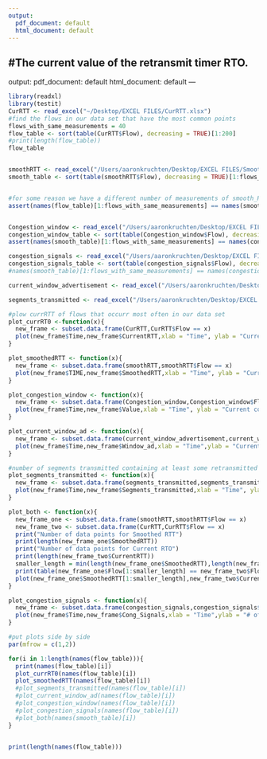 ```yaml
---
output:
  pdf_document: default
  html_document: default
---
```

#The current value of the retransmit timer RTO.
---
output:
  pdf_document: default
  html_document: default
---
```r
library(readxl)
library(testit)
CurRTT <- read_excel("~/Desktop/EXCEL FILES/CurRTT.xlsx")
#find the flows in our data set that have the most common points
flows_with_same_measurements = 40
flow_table <- sort(table(CurRTT$Flow), decreasing = TRUE)[1:200]
#print(length(flow_table))
flow_table


smoothRTT <- read_excel("/Users/aaronkruchten/Desktop/EXCEL FILES/SmoothedRound trip time.xlsx")
smooth_table <- sort(table(smoothRTT$Flow), decreasing = TRUE)[1:flows_with_same_measurements]


#for some reason we have a different number of measurements of smooth_RTT and curRTO for many of the flows
assert(names(flow_table)[1:flows_with_same_measurements] == names(smooth_table)[1:flows_with_same_measurements])


Congestion_window <- read_excel("/Users/aaronkruchten/Desktop/EXCEL FILES/congestion window.xlsx")
congestion_window_table <- sort(table(Congestion_window$Flow), decreasing = TRUE)[1:flows_with_same_measurements]
assert(names(smooth_table)[1:flows_with_same_measurements] == names(congestion_window_table)[1:flows_with_same_measurements])

congestion_signals <- read_excel("/Users/aaronkruchten/Desktop/EXCEL FILES/congestion_signals.xlsx")
congestion_signals_table <- sort(table(congestion_signals$Flow), decreasing = TRUE)[1:flows_with_same_measurements]
#names(smooth_table)[1:flows_with_same_measurements] == names(congestion_signals_table)[1:flows_with_same_measurements]

current_window_advertisement <- read_excel("/Users/aaronkruchten/Desktop/EXCEL FILES/Current_window_advertisement.xlsx")

segments_transmitted <- read_excel("/Users/aaronkruchten/Desktop/EXCEL FILES/segment_transmitted.xlsx")


```


```r

#plow currRTT of flows that occurr most often in our data set
plot_currRT0 <-function(x){
  new_frame <- subset.data.frame(CurRTT,CurRTT$Flow == x)
  plot(new_frame$Time,new_frame$CurrentRTT,xlab = "Time", ylab = "Current RTO", main = "Current Round trip timer")
}

plot_smoothedRTT <- function(x){
  new_frame <- subset.data.frame(smoothRTT,smoothRTT$Flow == x)
  plot(new_frame$TIME,new_frame$SmoothedRTT,xlab = "Time", ylab = "Current Smoothed RTT", main = "Smoothed RTT" )
}

plot_congestion_window <- function(x){
  new_frame <- subset.data.frame(Congestion_window,Congestion_window$Flow == x)
  plot(new_frame$Time,new_frame$Value,xlab = "Time", ylab = "Current congestion Window",main = "Congestion Window")
}

plot_current_window_ad <- function(x){
  new_frame <- subset.data.frame(current_window_advertisement,current_window_advertisement$Flow == x)
  plot(new_frame$Time,new_frame$Window_ad,xlab = "Time",ylab = "Current Window advertisement",main = "Current Window Advertisement")
}

#number of segments transmitted containing at least some retransmitted data
plot_segments_transmitted <- function(x){
  new_frame <- subset.data.frame(segments_transmitted,segments_transmitted$Flow == x)
  plot(new_frame$Time,new_frame$Segments_transmitted,xlab = "Time", ylab = "Segments transmitted", main = "Segments Transmitted")
}

plot_both <- function(x){
  new_frame_one <- subset.data.frame(smoothRTT,smoothRTT$Flow == x)
  new_frame_two <- subset.data.frame(CurRTT,CurRTT$Flow == x)
  print("Number of data points for Smoothed RTT")
  print(length(new_frame_one$SmoothedRTT))
  print("Number of data points for Current RTO")
  print(length(new_frame_two$CurrentRTT))
  smaller_length = min(length(new_frame_one$SmoothedRTT),length(new_frame_two$CurrentRTT))
  print(table(new_frame_one$Flow[1:smaller_length] == new_frame_two$Flow[1:smaller_length]))
  plot(new_frame_one$SmoothedRTT[1:smaller_length],new_frame_two$CurrentRTT[1:smaller_length], xlab = "Smoothed RTT", ylab = "Current   RTO")
}

plot_congestion_signals <- function(x){
  new_frame <- subset.data.frame(congestion_signals,congestion_signals$Flow == x)
  plot(new_frame$Time,new_frame$Cong_Signals,xlab = "Time",ylab = "# of downward congestion signals",main = "Congestion signals")
}

#put plots side by side
par(mfrow = c(1,2))

for(i in 1:length(names(flow_table))){
  print(names(flow_table)[i])
  plot_currRT0(names(flow_table)[i])
  plot_smoothedRTT(names(flow_table)[i])
  #plot_segments_transmitted(names(flow_table)[i])
  #plot_current_window_ad(names(flow_table)[i])
  #plot_congestion_window(names(flow_table)[i])
  #plot_congestion_signals(names(flow_table)[i])
  #plot_both(names(smooth_table)[i])
}


print(length(names(flow_table)))

```
